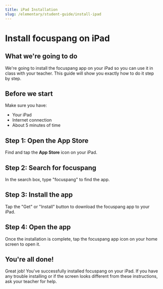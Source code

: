 ```yaml
---
title: iPad Installation
slug: /elementary/student-guide/install-ipad
---
```


# Install focuspang on iPad

## What we're going to do

We're going to install the focuspang app on your iPad so you can use it in class with your teacher.
This guide will show you exactly how to do it step by step.

## Before we start

Make sure you have:

- Your iPad
- Internet connection
- About 5 minutes of time

## Step 1: Open the App Store

Find and tap the **App Store** icon on your iPad.

## Step 2: Search for focuspang

In the search box, type "focuspang" to find the app.

## Step 3: Install the app

Tap the "Get" or "Install" button to download the focuspang app to your iPad.

## Step 4: Open the app

Once the installation is complete, tap the focuspang app icon on your home screen to open it.

## You're all done!

Great job! You've successfully installed focuspang on your iPad.
If you have any trouble installing or if the screen looks different from these instructions, ask your teacher for help.
